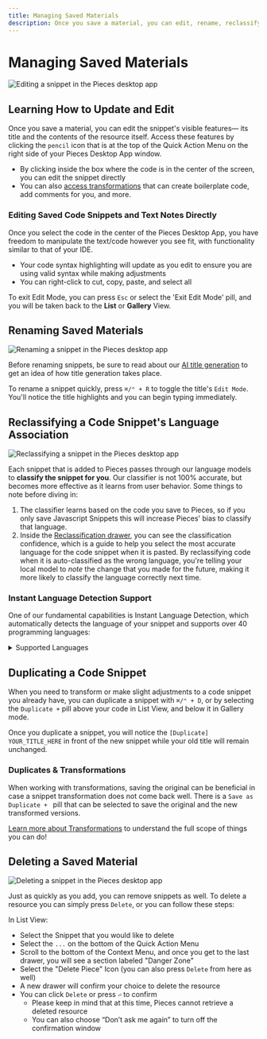 ```yaml
---
title: Managing Saved Materials
description: Once you save a material, you can edit, rename, reclassify, and modify metadata to adjust it over time so you stay organized.
---
```


# Managing Saved Materials

![Editing a snippet in the Pieces desktop app](https://storage.googleapis.com/pieces_static_resources/pfd_wiki/EDIT_SNIPPET_PFD.gif)

## Learning How to Update and Edit
Once you save a material, you can edit the snippet's visible features— its title and the contents of the resource itself. Access these features by clicking the ` pencil ` icon that is at the top of the Quick Action Menu on the right side of your Pieces Desktop App window.

- By clicking inside the box where the code is in the center of the screen, you can edit the snippet directly
- You can also [access transformations](/features/transforming-snippets) that can create boilerplate code, add comments for you, and more.

### Editing Saved Code Snippets and Text Notes Directly
Once you select the code in the center of the Pieces Desktop App, you have freedom to manipulate the text/code however you see fit, with functionality similar to that of your IDE.

- Your code syntax highlighting will update as you edit to ensure you are using valid syntax while making adjustments
- You can right-click to cut, copy, paste, and select all

To exit Edit Mode, you can press ` Esc ` or select the 'Exit Edit Mode' pill, and you will be taken back to the **List** or **Gallery** View.

## Renaming Saved Materials

![Renaming a snippet in the Pieces desktop app](https://storage.googleapis.com/pieces_static_resources/pfd_wiki/RENAME_SNIPPET.gif)

Before renaming snippets, be sure to read about our [AI title generation](/features/auto-enrichment) to get an idea of how title generation takes place.

To rename a snippet quickly, press ` ⌘/⌃ + R ` to toggle the title's ` Edit Mode `. You'll notice the title highlights and you can begin typing immediately.

## Reclassifying a Code Snippet's Language Association

![Reclassifying a snippet in the Pieces desktop app](https://storage.googleapis.com/pieces_static_resources/pfd_wiki/RECLASSIFY_IN_PFD.gif)

Each snippet that is added to Pieces passes through our language models to **classify the snippet for you**. Our classifier is not 100% accurate, but becomes more effective as it learns from user behavior. Some things to note before diving in:

1. The classifier learns based on the code you save to Pieces, so if you only save Javascript Snippets this will increase Pieces' bias to classify that language.
2. Inside the [Reclassification drawer](/features/managing-saved-materials#reclassifying-a-code-snippets-language-association), you can see the classification confidence, which is a guide to help you select the most accurate language for the code snippet when it is pasted. By reclassifying code when it is auto-classified as the wrong language, you're telling your local model to _note_ the change that you made for the future, making it more likely to classify the language correctly next time.

### Instant Language Detection Support
One of our fundamental capabilities is Instant Language Detection, which automatically detects the language of your snippet and supports over 40 programming languages:

<details>
  <summary>Supported Languages</summary>
    - Batchfile
    - C
    - Clojure
    - C#
    - C++
    - CoffeeScript
    - CSS
    - Dart
    - Erlang
    - Emacs Lisp
    - Elixir
    - Go
    - Groovy
    - Haskell
    - HTML
    - Java
    - JavaScript
    - JSON
    - Kotlin
    - Lua
    - Markdown
    - Matlab
    - Objective-C
    - Perl
    - PHP
    - PowerShell
    - Python
    - R
    - Ruby
    - Rust
    - Scala
    - Shell
    - SQL
    - Swift
    - TeX
    - Text
    - TOML
    - TypeScript
    - XML
    - YAML
</details>

## Duplicating a Code Snippet

When you need to transform or make slight adjustments to a code snippet you already have, you can duplicate a snippet with ` ⌘/⌃ + D `, or by selecting the ` Duplicate + ` pill above your code in List View, and below it in Gallery mode.

Once you duplicate a snippet, you will notice the `[Duplicate] YOUR_TITLE_HERE` in front of the new snippet while your old title will remain unchanged.

### Duplicates & Transformations

When working with transformations, saving the original can be beneficial in case a snippet transformation does not come back well. There is a `Save as Duplicate + ` pill that can be selected to save the original and the new transformed versions.

[Learn more about Transformations](/features/transforming-snippets) to understand the full scope of things you can do!

## Deleting a Saved Material

![Deleting a snippet in the Pieces desktop app](https://storage.googleapis.com/pieces_static_resources/pfd_wiki/DELETE_SNIPPET.gif)

Just as quickly as you add, you can remove snippets as well. To delete a resource you can simply press ` Delete `, or you can follow these steps:

In List View:
- Select the Snippet that you would like to delete
- Select the ` ... ` on the bottom of the Quick Action Menu
- Scroll to the bottom of the Context Menu, and once you get to the last drawer, you will see a section labeled "Danger Zone"
- Select the "Delete Piece" Icon (you can also press ` Delete ` from here as well)
- A new drawer will confirm your choice to delete the resource
- You can click ` Delete ` or press ` ⏎ ` to confirm
    - Please keep in mind that at this time, Pieces cannot retrieve a deleted resource
    - You can also choose “Don’t ask me again” to turn off the confirmation window
